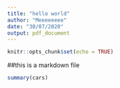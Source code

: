 ---
title: "hello world"
author: "Meeeeeeee"
date: "30/07/2020"
output: pdf_document
---

```{r setup, include=FALSE}
knitr::opts_chunk$set(echo = TRUE)
```
##this is a markdown file 


```{r cars}
summary(cars)
```

